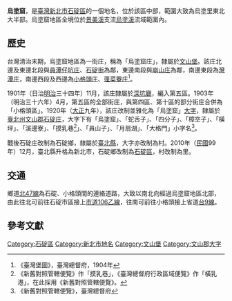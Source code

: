 {{noteTA
|1 = zh-cn:庄; zh-hk:庄; zh-tw:庄;
}}
'''烏塗窟'''，是[[臺灣|臺灣]][[新北市|新北市]][[石碇區|石碇區]]的一個地名，位於該區中部，範圍大致為烏塗里東北大半部。烏塗窟地區全境位於[[景美溪|景美溪]]支流[[烏塗溪|烏塗溪]]流域範圍內。

==歷史==
台灣清治末期，烏塗窟地區為一街庄，稱為「烏塗窟庄」，隸屬於[[文山堡|文山堡]]。該庄北邊及東邊北段與[[員潭仔坑庄|員潭仔坑庄]]、[[石碇街|石碇街]]為鄰，東邊南段與[[崩山_(新北市)|崩山庄]]為鄰，南邊東段為[[灣潭庄|灣潭庄]]，南邊西段及西邊為[[小格頭庄|小格頭庄]]、[[蓬菜藔庄|蓬菜藔庄]]<ref>《臺灣堡圖》，臺灣總督府，1904年</ref>。

1901年（日治[[明治|明治]]三十四年）11月，該庄隸屬於[[深坑廳|深坑廳]]，編入第五區。1903年（明治三十六年）4月，第五區的全部街庄，與第四區、第十區的部分街庄合併為「小格頭區」。1920年（[[大正|大正]]九年），該庄改制並雅化為「烏塗窟」[[大字|大字]]，隸屬於[[臺北州|臺北州]][[文山郡|文山郡]][[石碇庄|石碇庄]]，大字下有「烏塗窟」、「蛇舌子」、「四分子」、「樟空子」、「橫坪」、「溪邊寮」、「摸乳巷<ref>《新舊對照管轄便覽》作「摸乳巷」，《臺灣總督府行政區域便覽》作「橫乳港」，在此採用《新舊對照管轄便覽》。</ref>」、「員山子」、「月扇湖」、「大格門」小字名<ref>《新舊對照管轄便覽》，臺灣總督府</ref>。

戰後石碇庄改制為石碇鄉，隸屬於[[臺北縣|臺北縣]]，大字亦改制為村。2010年（[[中華民國|民國]]99年）12月，臺北縣升格為新北市，石碇鄉改制為[[石碇區|石碇區]]，村改制為里。

==交通==
鄉道[[北47線|北47線]]為石碇、小格頭間的連絡道路，大致以南北向經過烏塗窟地區北部，由此往北可前往石碇市區接上[[市道106乙線|市道106乙線]]，往南可前往小格頭接上省道[[台9線|台9線]]。

==參考文獻==
{{reflist}}

{{文山郡}}

[[Category:石碇區|Category:石碇區]]
[[Category:新北市地名|Category:新北市地名]]
[[Category:文山堡|Category:文山堡]]
[[Category:文山郡大字|Category:文山郡大字]]